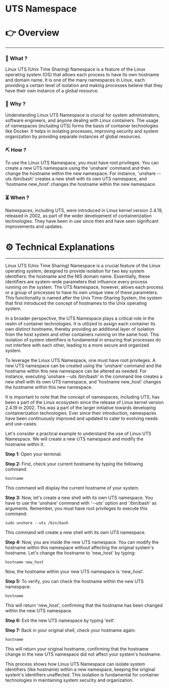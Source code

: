 # UTS Namespace


# 👉 Overview

---

### 👀 What ?

Linux UTS (Unix Time Sharing) Namespace is a feature of the Linux operating system (OS) that allows each process to have its own hostname and domain name. It is one of the many namespaces in Linux, each providing a certain level of isolation and making processes believe that they have their own instance of a global resource.


### 🧐 Why ?

Understanding Linux UTS Namespace is crucial for system administrators, software engineers, and anyone dealing with Linux containers. The usage of namespaces (including UTS) forms the basis of container technologies like Docker. It helps in isolating processes, improving security and system organization by providing separate instances of global resources.


### ⛏️ How ?

To use the Linux UTS Namespace, you must have root privileges. You can create a new UTS namespace using the 'unshare' command and then change the hostname within the new namespace. For instance, 'unshare --uts /bin/bash' creates a new shell with its own UTS namespace, and 'hostname new_host' changes the hostname within the new namespace.


### ⏳ When ?

Namespaces, including UTS, were introduced in Linux kernel version 2.4.19, released in 2002, as part of the wider development of containerization technologies. They have been in use since then and have seen significant improvements and updates.


# ⚙️ Technical Explanations

---

Linux UTS (Unix Time Sharing) Namespace is a crucial feature of the Linux operating system, designed to provide isolation for two key system identifiers: the hostname and the NIS domain name. Essentially, these identifiers are system-wide parameters that influence every process running on the system. The UTS Namespace, however, allows each process or a group of processes to have its own unique view of these parameters. This functionality is named after the Unix Time-Sharing System, the system that first introduced the concept of hostnames to the Unix operating system.

In a broader perspective, the UTS Namespace plays a critical role in the realm of container technologies. It is utilized to assign each container its own distinct hostname, thereby providing an additional layer of isolation from the host system and other containers running on the same host. This isolation of system identifiers is fundamental in ensuring that processes do not interfere with each other, leading to a more secure and organized system.

To leverage the Linux UTS Namespace, one must have root privileges. A new UTS namespace can be created using the 'unshare' command and the hostname within this new namespace can be altered as needed. For instance, executing 'unshare --uts /bin/bash' in the command line creates a new shell with its own UTS namespace, and 'hostname new_host' changes the hostname within this new namespace.

It is important to note that the concept of namespaces, including UTS, has been a part of the Linux ecosystem since the release of Linux kernel version 2.4.19 in 2002. This was a part of the larger initiative towards developing containerization technologies. Ever since their introduction, namespaces have been continuously improved and updated to cater to evolving needs and use-cases.

Let's consider a practical example to understand the use of Linux UTS Namespace. We will create a new UTS namespace and modify the hostname within it.

**Step 1:** Open your terminal.

**Step 2:** First, check your current hostname by typing the following command:

```
hostname

```

This command will display the current hostname of your system.

**Step 3:** Now, let's create a new shell with its own UTS namespace. You have to use the 'unshare' command with '--uts' option and '/bin/bash' as arguments. Remember, you must have root privileges to execute this command:

```
sudo unshare --uts /bin/bash

```

This command will create a new shell with its own UTS namespace.

**Step 4:** Now, you are inside the new UTS namespace. You can modify the hostname within this namespace without affecting the original system's hostname. Let's change the hostname to 'new_host' by typing:

```
hostname new_host

```

Now, the hostname within your new UTS namespace is 'new_host'.

**Step 5:** To verify, you can check the hostname within the new UTS namespace:

```
hostname

```

This will return 'new_host', confirming that the hostname has been changed within the new UTS namespace.

**Step 6:** Exit the new UTS namespace by typing 'exit'.

**Step 7:** Back in your original shell, check your hostname again:

```
hostname

```

This will return your original hostname, confirming that the hostname change in the new UTS namespace did not affect your system's hostname.

This process shows how Linux UTS Namespace can isolate system identifiers (like hostname) within a new namespace, keeping the original system's identifiers unaffected. This isolation is fundamental for container technologies in maintaining system security and organization.
